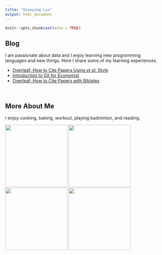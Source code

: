 ```yaml
---
title: "Xiaoying Liu"
output: html_document
---
```


```r
knitr::opts_chunk$set(echo = TRUE)
```

## Blog

I am passionate about data and I enjoy learning new programming languages and new things. Here I share some of my learning experiences.

- [Overleaf: How to Cite Papers Using *et al.* Style](overleaf_et_al_citation.html)
- [Introduction to Git for Economist](https://xiao-ying-liu.github.io/intro_to_git/)
- [Overleaf: How to Cite Papers with Biblatex](overleaf_citation.html)

&nbsp;

## More About Me

I enjoy cooking, baking, workout, playing badminton, and reading.

<img style="float left;" src="images/cookies.JPG" width="200px"> 
<img style="float center;" src="images/matcha_crepe.JPG" width="200px"> 
<img style="float right;" src="images/strawberry_cake.JPG" width="200px"> 
<img style="float right;" src="images/dumplings.JPG" width="200px"> 

